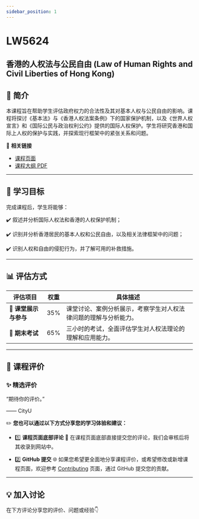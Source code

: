 ```yaml
---
sidebar_position: 1
---
```


# LW5624
## 香港的人权法与公民自由 (Law of Human Rights and Civil Liberties of Hong Kong)

## **📘 简介**
本课程旨在帮助学生评估政府权力的合法性及其对基本人权与公民自由的影响。课程将探讨《基本法》与《香港人权法案条例》下的国家保护机制，以及《世界人权宣言》和《国际公民与政治权利公约》提供的国际人权保护。学生将研究香港和国际上人权的保护与实践，并探索现行框架中的紧张关系和问题。

🔗 **相关链接**
- [课程页面](https://www.cityu.edu.hk/catalogue/pg/202425/course/LW5624.htm)
- [课程大纲 PDF](https://www.cityu.edu.hk/catalogue/pg/202425/course/LW5624.pdf)

---

## **🎯 学习目标**

完成课程后，学生将能够：

✔️ 叙述并分析国际人权法和香港的人权保护机制；

✔️ 识别并分析香港居民的基本人权和公民自由，以及相关法律框架中的问题；

✔️ 识别人权和自由的侵犯行为，并了解可用的补救措施。

---

## **📊 评估方式**

| **评估项目**         | **权重** | **具体描述**                                                                                       |
|---------------------|---------|---------------------------------------------------------------------------------------------------|
| **📂 课堂展示与参与** | 35%     | 课堂讨论、案例分析展示，考察学生对人权法律问题的理解与分析能力。                                     |
| **📂 期末考试**       | 65%     | 三小时的考试，全面评估学生对人权法理论的理解和应用能力。                                             |

---

## **💬 课程评价**

### ✨ **精选评价**
<div className={commentStyles.commentBox}>
    <p className={commentStyles.commentText}>
        “期待你的评价。”
    </p>
    <p className={commentStyles.commentAuthor}>—— CityU</p>
</div>

✏️ **您也可以通过以下方式分享您的学习体验和建议：**

- 1️⃣ **课程页面底部评论**
💬 在课程页面底部直接提交您的评论，我们会审核后将其收录到网站中。

- 2️⃣ **GitHub 提交**
🌐 如果您希望更全面地分享课程评价，或希望修改或新增课程页面，欢迎参考 [Contributing](https://penjc.github.io/CityU/contributing) 页面，通过 GitHub 提交您的贡献。

---

## **💡 加入讨论**

在下方评论分享您的评价、问题或经验👇
<Utterances />
